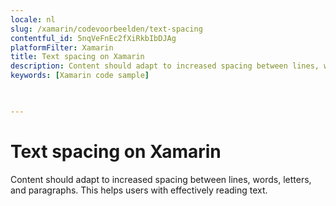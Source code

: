 ```yaml
---
locale: nl
slug: /xamarin/codevoorbeelden/text-spacing
contentful_id: 5nqVeFnEc2fXiRkbIbDJAg
platformFilter: Xamarin
title: Text spacing on Xamarin
description: Content should adapt to increased spacing between lines, words, letters, and paragraphs.
keywords: [Xamarin code sample]


	
---
```


# Text spacing on Xamarin

Content should adapt to increased spacing between lines, words, letters, and paragraphs. This helps users with effectively reading text.

<CodeSample id="text-spacing" locale="nl" platform="xamarin"/>